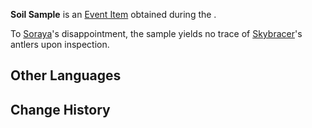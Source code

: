 {{Item Infobox
|id           = 100752
|type         = Quest Items
|group        = Event Items
|image        = Item Parcel.png
|description  = A soil sample from [[Mt. Tianheng]]. Who knows what discoveries Soraya's analysis will yield...
|source1      = Obtained during ''[[When Scholar and Legends Meet]]''
|event        = Lantern Rite Tales
}}
'''Soil Sample''' is an [[Event Item]] obtained during the {{Quest|When Scholar and Legends Meet}}.

To [[Soraya]]'s disappointment, the sample yields no trace of [[Skybracer]]'s antlers upon inspection.

==Other Languages==
{{Other Languages
|default_hidden = 1
|en      = Soil Sample
|zhs     = 土质样本
|zhs_rm  = Tǔzhì Yàngběn
|zht     = 土質樣本
|zht_rm  = Tǔzhí Yàngběn
|ja      = 土質のサンプル
|ja_rm   = Doshitsu no Sanpuru
|ko      = 토양 샘플
|ko_rm   = Toyang saempeul
|es      = Muestra de tierra
|fr      = Échantillon géologique
|ru      = Образец почвы
|th      = ตัวอย่างดิน
|th_rm   = 
|vi      = Mẫu Đất
|de      = Bodenprobe
|id      = Sampel Tanah
|pt      = Amostra de Terra
}}

==Change History==
{{Change History|1.3}}